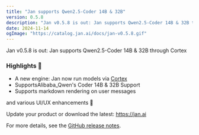 ```yaml
---
title: "Jan supports Qwen2.5-Coder 14B & 32B"
version: 0.5.8
description: "Jan v0.5.8 is out: Jan supports Qwen2.5-Coder 14B & 32B through Cortex"
date: 2024-11-14
ogImage: "https://catalog.jan.ai/docs/jan-v0.5.8.gif"
---
```



<ChangelogHeader title= "Jan supports Qwen2.5-Coder 14B & 32B" date="2024-11-14" ogImage= "https://catalog.jan.ai/docs/jan-v0.5.7.gif"  />

Jan v0.5.8 is out: Jan supports Qwen2.5-Coder 14B & 32B through Cortex

### Highlights 🎉 

- A new engine: Jan now run models via [Cortex](https://cortex.so)
- SupportsAlibaba_Qwen's Coder 14B & 32B Support
- Supports markdown rendering on user messages

and various UI/UX enhancements 💫

Update your product or download the latest: https://jan.ai

For more details, see the [GitHub release notes](https://github.com/menloresearch/jan/releases/tag/v0.5.8).